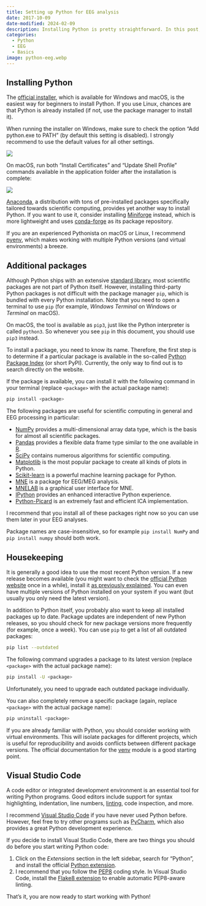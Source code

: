 ---
title: Setting up Python for EEG analysis
date: 2017-10-09
date-modified: 2024-02-09
description: Installing Python is pretty straightforward. In this post, I describe how to set up Python for EEG analysis on Windows, macOS, and Linux.
categories:
  - Python
  - EEG
  - Basics
image: python-eeg.webp
---

## Installing Python
The [official installer](https://www.python.org/downloads/), which is available for Windows and macOS, is the easiest way for beginners to install Python. If you use Linux, chances are that Python is already installed (if not, use the package manager to install it).

When running the installer on Windows, make sure to check the option "Add python.exe to PATH" (by default this setting is disabled). I strongly recommend to use the default values for all other settings.

![](install-python-windows.png)

On macOS, run both "Install Certificates" and "Update Shell Profile" commands available in the application folder after the installation is complete:

![](install-python-macos.png)

:::{.callout-note}
[Anaconda](https://www.anaconda.com/distribution/), a distribution with tons of pre-installed packages specifically tailored towards scientific computing, provides yet another way to install Python. If you want to use it, consider installing [Miniforge](https://github.com/conda-forge/miniforge) instead, which is more lightweight and uses [conda-forge](https://conda-forge.org) as its package repository.
:::

:::{.callout-tip}
If you are an experienced Pythonista on macOS or Linux, I recommend [pyenv](https://github.com/pyenv/pyenv), which makes working with multiple Python versions (and virtual environments) a breeze.
:::

## Additional packages
Although Python ships with an extensive [standard library](https://docs.python.org/3/library/index.html), most scientific packages are not part of Python itself. However, installing third-party Python packages is not difficult with the package manager `pip`, which is bundled with every Python installation. Note that you need to open a terminal to use `pip` (for example, *Windows Terminal* on Windows or *Terminal* on macOS).

:::{.callout-important}
On macOS, the tool is available as `pip3`, just like the Python interpreter is called `python3`. So whenever you see `pip` in this document, you should use `pip3` instead.
:::

To install a package, you need to know its name. Therefore, the first step is to determine if a particular package is available in the so-called [Python Package Index](https://pypi.org/) (or short PyPI). Currently, the only way to find out is to search directly on the website.

If the package is available, you can install it with the following command in your terminal (replace `<package>` with the actual package name):

```bash
pip install <package>
```

The following packages are useful for scientific computing in general and EEG processing in particular:

- [NumPy](http://www.numpy.org/) provides a multi-dimensional array data type, which is the basis for almost all scientific packages.
- [Pandas](http://pandas.pydata.org/) provides a flexible data frame type similar to the one available in [R](https://www.r-project.org/).
- [SciPy](https://scipy.org/) contains numerous algorithms for scientific computing.
- [Matplotlib](https://matplotlib.org/) is the most popular package to create all kinds of plots in Python.
- [Scikit-learn](http://scikit-learn.org/stable/) is a powerful machine learning package for Python.
- [MNE](https://mne.tools/) is a package for EEG/MEG analysis.
- [MNELAB](https://github.com/cbrnr/mnelab) is a graphical user interface for MNE.
- [IPython](https://ipython.org/) provides an enhanced interactive Python experience.
- [Python-Picard](https://pierreablin.github.io/picard/index.html) is an extremely fast and efficient ICA implementation.

I recommend that you install all of these packages right now so you can use them later in your EEG analyses.

:::{.callout-note}
Package names are case-insensitive, so for example `pip install NumPy` and `pip install numpy` should both work.
:::

## Housekeeping
It is generally a good idea to use the most recent Python version. If a new release becomes available (you might want to check the [official Python website](https://www.python.org/) once in a while), install it [as previously explained](index.qmd#installing-python). You can even have multiple versions of Python installed on your system if you want (but usually you only need the latest version).

In addition to Python itself, you probably also want to keep all installed packages up to date. Package updates are independent of new Python releases, so you should check for new package versions more frequently (for example, once a week). You can use `pip` to get a list of all outdated packages:

```bash
pip list --outdated
```

The following command upgrades a package to its latest version (replace `<package>` with the actual package name):

```bash
pip install -U <package>
```

Unfortunately, you need to upgrade each outdated package individually.

You can also completely remove a specific package (again, replace `<package>` with the actual package name):

```bash
pip uninstall <package>
```

:::{.callout-tip}
If you are already familiar with Python, you should consider working with virtual environments. This will isolate packages for different projects, which is useful for reproducibility and avoids conflicts between different package versions. The official documentation for the [venv](https://docs.python.org/3/library/venv.html) module is a good starting point.
:::

## Visual Studio Code
A code editor or integrated development environment is an essential tool for writing Python programs. Good editors include support for syntax highlighting, indentation, line numbers, [linting](https://en.wikipedia.org/wiki/Lint_(software)), code inspection, and more.

I recommend [Visual Studio Code](https://code.visualstudio.com) if you have never used Python before. However, feel free to try other programs such as [PyCharm](https://www.jetbrains.com/pycharm/), which also provides a great Python development experience.

If you decide to install Visual Studio Code, there are two things you should do before you start writing Python code:

1. Click on the *Extensions* section in the left sidebar, search for "Python", and install the official [Python extension](https://marketplace.visualstudio.com/items?itemName=ms-python.python).
2. I recommend that you follow the [PEP8](https://www.python.org/dev/peps/pep-0008/) coding style. In Visual Studio Code, install the [Flake8 extension](https://marketplace.visualstudio.com/items?itemName=ms-python.flake8) to enable automatic PEP8-aware linting.

That's it, you are now ready to start working with Python!
